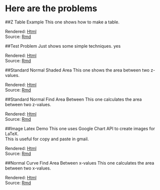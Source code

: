
# Here are the problems 

##Z Table Example
This one shows how to make a table. 

Rendered: [Html](Table.html)  
Source: [Rmd](Table.Rmd) 

##Test Problem
Just shows some simple techniques. yes

Rendered: [Html](Test.html)  
Source: [Rmd](Test.Rmd) 

##Standard Normal Shaded Area
This one shows the area between two z-values.  

Rendered: [Html](StdNormalShadedArea.html)  
Source: [Rmd](StdNormalShadedArea.Rmd) 

##Standard Normal Find Area Between
This one calculates the area between two z-values.  

Rendered: [Html](StdNormalFindAreaBetween.html)  
Source: [Rmd](StdNormalFindAreaBetween.Rmd) 

##Image Latex Demo
This one uses Google Chart API to create images for LaTeX.  
This is useful for copy and paste in gmail.  

Rendered: [Html](ImageLatexDemo.html)  
Source: [Rmd](ImageLatexDemo.Rmd) 

##Normal Curve Find Area Between x-values
This one calculates the area between two x-values.  

Rendered: [Html](NormalCurveAreaBetween.html)  
Source: [Rmd](NormalCurveAreaBetween.Rmd) 
